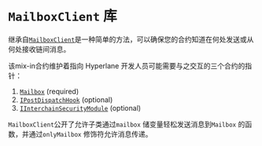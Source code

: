 # `MailboxClient` 库

继承自[`MailboxClient`](https://github.com/hyperlane-xyz/hyperlane-monorepo/blob/v3/solidity/contracts/MailboxClient.sol)是一种简单的方法，可以确保您的合约知道在何处发送或从何处接收链间消息。

该mix-in合约维护着指向 Hyperlane 开发人员可能需要与之交互的三个合约的指针：

1. [`Mailbox`](../messaging/messaging-interface.mdx) (required)
2. [`IPostDispatchHook`](../hooks/interchain-gas.mdx) (optional)
3. [`IInterchainSecurityModule`](../ISM/specify-your-ISM.mdx) (optional)

`MailboxClient`公开了允许子类通过`mailbox` 储变量轻松发送消息到`Mailbox` 的函数，并通过`onlyMailbox` 修饰符允许消息传递。

```solidity file=<rootDir>/node_modules/@hyperlane-xyz/core/contracts/client/MailboxClient.sol
```
